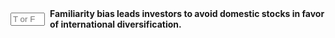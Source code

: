 ::: {.question-block}

<form onsubmit="event.preventDefault(); checkAnswerBox('module5_tf_q61','F')" style="display: flex; align-items: center; gap: 8px;">
<input type="text" id="module5_tf_q61" name="module5_tf_q61" maxlength="1" placeholder="T or F" style="width: 55px;" data-correct-answer="F" /> 
<label for="module5_tf_q61"><strong>Familiarity bias leads investors to avoid domestic stocks in favor of international diversification.</strong></label>
</form>

<div id="feedback-module5_tf_q61" class="feedback" data-status="" style="display:none;">
This is FALSE. Familiarity bias leads investors to concentrate in familiar assets (e.g., domestic or employer stock), reducing diversification and exposing them to unnecessary idiosyncratic risk.
</div>

:::
